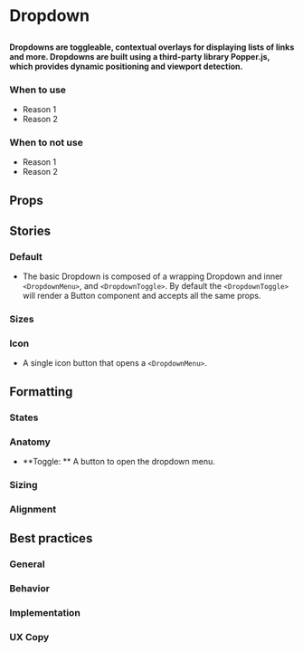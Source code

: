 
# Dropdown

##

<h4>
  Dropdowns are toggleable, contextual overlays for displaying lists of links and more. 
  Dropdowns are built using a third-party library Popper.js, which provides dynamic positioning and viewport detection.
</h4>

<Canvas>
  <Story id="design-system-dropdown--default" />
</Canvas>

### When to use 
- Reason 1
- Reason 2

### When to not use
- Reason 1
- Reason 2

## Props

<ArgsTable of={Dropdown} />

## Stories

### Default

- The basic Dropdown is composed of a wrapping Dropdown and inner `<DropdownMenu>`, and `<DropdownToggle>`. By default the `<DropdownToggle>` will render a Button component and accepts all the same props.

<Canvas>
  <Story id="design-system-dropdown--default" />
</Canvas>

### Sizes

<Canvas>
  <Story id="design-system-dropdown--sizes" />
</Canvas>

### Icon
- A single icon button that opens a `<DropdownMenu>`.

<Canvas>
  <Story id="design-system-dropdown--icon" />
</Canvas>


## Formatting

### States

### Anatomy 
- **Toggle: ** A button to open the dropdown menu.


### Sizing

### Alignment


## Best practices

### General

### Behavior

### Implementation

### UX Copy
